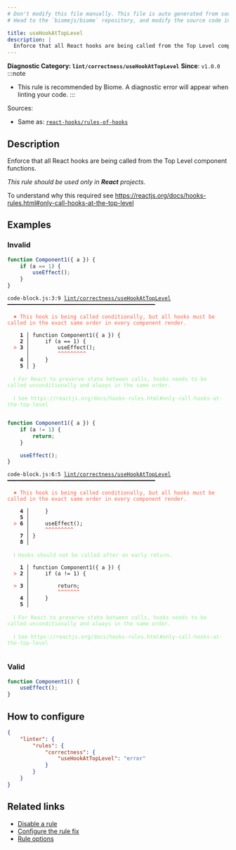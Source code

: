 ```yaml
---
# Don't modify this file manually. This file is auto generated from source, and you will lose your changes next time the website is built.
# Head to the `biomejs/biome` repository, and modify the source code in there.

title: useHookAtTopLevel
description: |
  Enforce that all React hooks are being called from the Top Level component functions.
---
```


**Diagnostic Category: `lint/correctness/useHookAtTopLevel`**
<Tabs>
<TabItem label="JSX and TSX" icon="seti:javascript">
**Since**: `v1.0.0`
:::note
- This rule is recommended by Biome. A diagnostic error will appear when linting your code.
:::

Sources: 
- Same as: <a href="https://github.com/facebook/react/blob/main/packages/eslint-plugin-react-hooks/README.md" target="_blank"><code>react-hooks/rules-of-hooks</code></a>

## Description
Enforce that all React hooks are being called from the Top Level component functions.

_This rule should be used only in **React** projects._

To understand why this required see https://reactjs.org/docs/hooks-rules.html#only-call-hooks-at-the-top-level

## Examples

### Invalid

```js
function Component1({ a }) {
    if (a == 1) {
        useEffect();
    }
}
```

<pre class="language-text"><code class="language-text">code-block.js:3:9 <a href="https://biomejs.dev/linter/rules/use-hook-at-top-level">lint/correctness/useHookAtTopLevel</a> ━━━━━━━━━━━━━━━━━━━━━━━━━━━━━━━━━━━━━━━━━━━━━━━<br /><br />  <strong><span style="color: Tomato;">✖</span></strong> <span style="color: Tomato;">This hook is being called conditionally, but all hooks must be called in the exact same order in every component render.</span><br />  <br />    <strong>1 │ </strong>function Component1(&#123; a &#125;) &#123;<br />    <strong>2 │ </strong>    if (a == 1) &#123;<br />  <strong><span style="color: Tomato;">&gt;</span></strong> <strong>3 │ </strong>        useEffect();<br />   <strong>   │ </strong>        <strong><span style="color: Tomato;">^</span></strong><strong><span style="color: Tomato;">^</span></strong><strong><span style="color: Tomato;">^</span></strong><strong><span style="color: Tomato;">^</span></strong><strong><span style="color: Tomato;">^</span></strong><strong><span style="color: Tomato;">^</span></strong><strong><span style="color: Tomato;">^</span></strong><strong><span style="color: Tomato;">^</span></strong><strong><span style="color: Tomato;">^</span></strong><br />    <strong>4 │ </strong>    &#125;<br />    <strong>5 │ </strong>&#125;<br />  <br />  <strong><span style="color: lightgreen;">ℹ</span></strong> <span style="color: lightgreen;">For React to preserve state between calls, hooks needs to be called unconditionally and always in the same order.</span><br />  <br />  <strong><span style="color: lightgreen;">ℹ</span></strong> <span style="color: lightgreen;">See https://reactjs.org/docs/hooks-rules.html#only-call-hooks-at-the-top-level</span><br />  <br /></code></pre>

```js
function Component1({ a }) {
    if (a != 1) {
        return;
    }

    useEffect();
}
```

<pre class="language-text"><code class="language-text">code-block.js:6:5 <a href="https://biomejs.dev/linter/rules/use-hook-at-top-level">lint/correctness/useHookAtTopLevel</a> ━━━━━━━━━━━━━━━━━━━━━━━━━━━━━━━━━━━━━━━━━━━━━━━<br /><br />  <strong><span style="color: Tomato;">✖</span></strong> <span style="color: Tomato;">This hook is being called conditionally, but all hooks must be called in the exact same order in every component render.</span><br />  <br />    <strong>4 │ </strong>    &#125;<br />    <strong>5 │ </strong><br />  <strong><span style="color: Tomato;">&gt;</span></strong> <strong>6 │ </strong>    useEffect();<br />   <strong>   │ </strong>    <strong><span style="color: Tomato;">^</span></strong><strong><span style="color: Tomato;">^</span></strong><strong><span style="color: Tomato;">^</span></strong><strong><span style="color: Tomato;">^</span></strong><strong><span style="color: Tomato;">^</span></strong><strong><span style="color: Tomato;">^</span></strong><strong><span style="color: Tomato;">^</span></strong><strong><span style="color: Tomato;">^</span></strong><strong><span style="color: Tomato;">^</span></strong><br />    <strong>7 │ </strong>&#125;<br />    <strong>8 │ </strong><br />  <br />  <strong><span style="color: lightgreen;">ℹ</span></strong> <span style="color: lightgreen;">Hooks should not be called after an early return.</span><br />  <br />    <strong>1 │ </strong>function Component1(&#123; a &#125;) &#123;<br />  <strong><span style="color: Tomato;">&gt;</span></strong> <strong>2 │ </strong>    if (a != 1) &#123;<br />   <strong>   │ </strong>                 <br />  <strong><span style="color: Tomato;">&gt;</span></strong> <strong>3 │ </strong>        return;<br />   <strong>   │ </strong>        <strong><span style="color: Tomato;">^</span></strong><strong><span style="color: Tomato;">^</span></strong><strong><span style="color: Tomato;">^</span></strong><strong><span style="color: Tomato;">^</span></strong><strong><span style="color: Tomato;">^</span></strong><strong><span style="color: Tomato;">^</span></strong><strong><span style="color: Tomato;">^</span></strong><br />    <strong>4 │ </strong>    &#125;<br />    <strong>5 │ </strong><br />  <br />  <strong><span style="color: lightgreen;">ℹ</span></strong> <span style="color: lightgreen;">For React to preserve state between calls, hooks needs to be called unconditionally and always in the same order.</span><br />  <br />  <strong><span style="color: lightgreen;">ℹ</span></strong> <span style="color: lightgreen;">See https://reactjs.org/docs/hooks-rules.html#only-call-hooks-at-the-top-level</span><br />  <br /></code></pre>

### Valid

```js
function Component1() {
    useEffect();
}
```

## How to configure
```json title="biome.json"
{
	"linter": {
		"rules": {
			"correctness": {
				"useHookAtTopLevel": "error"
			}
		}
	}
}

```
## Related links

- [Disable a rule](/linter/#disable-a-lint-rule)
- [Configure the rule fix](/linter#configure-the-rule-fix)
- [Rule options](/linter/#rule-options)

</TabItem>
</Tabs>

